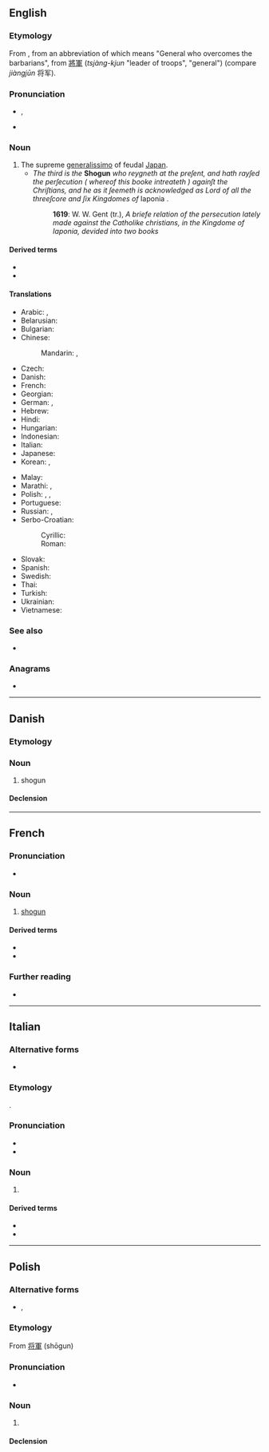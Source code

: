 {{also|shōgun}}
==English==
{{wikipedia}}

===Etymology===
From {{etyl|ja|en}} {{m|ja|sc=Jpan|将軍|tr=shōgun}}, from an abbreviation of {{m|ja|sc=Jpan|征夷大将軍|tr=Seii Taishogun}} which means "General who overcomes the barbarians", from {{etyl|ltc|en}} [[將]][[軍]] (''tsjàng-kjun'' "leader of troops", "general") (compare {{etyl|cmn|en}} ''jiàngjūn'' 将军).

===Pronunciation===
* {{enPR|shō'gŭn}}, {{IPA|/ˈʃəʊɡʌn/|lang=en}}
* {{rhymes|əʊɡən|lang=en}}

===Noun===
{{en-noun}}

# The supreme [[generalissimo]] of feudal [[Japan]].
#* ''The third is the'' '''Shogun''' ''who reygneth at the preſent, and hath rayſed the perſecution ( whereof this booke intreateth ) againſt the Chriſtians, and he as it ſeemeth is acknowledged as Lord of all the threeſcore and ſix Kingdomes of'' Iaponia .
#*: '''1619''': W. W. Gent (tr.), ''A briefe relation of the persecution lately made against the Catholike christians, in the Kingdome of Iaponia, devided into two books''

====Derived terms====
* {{l|en|shogunate}}
* {{l|en|shogunal}}

====Translations====
{{trans-top|shogun}}
* Arabic: {{t|ar|شُوغُون|m|tr=šogun}}, {{t|ar|شُوغُون|m}}
* Belarusian: {{t|be|сёгун|m|tr=sjóhun}}
* Bulgarian: {{t|bg|шо́гун|m|tr=šógun}}
* Chinese:
*: Mandarin: {{t+|cmn|將軍|sc=Hani}}, {{t+|cmn|将军|tr=jiāngjūn|sc=Hani}}
* Czech: {{t|cs|šógun|m}}
* Danish: {{l|da|shogun|c}}
* French: {{t+|fr|shogun|m}}
* Georgian: {{t|ka|სიოგუნი|sc=Geor}}
* German: {{t+|de|Shōgun|m}}, {{t|de|Shogun|m}}
* Hebrew: {{t|he|שוגון|m|tr=shogun}}
* Hindi: {{t|hi|शोगुन|m}}
* Hungarian: {{t+|hu|sógun}}
* Indonesian: {{t+|id|syogun}}
* Italian: {{t|it|shōgun|m}}
* Japanese: {{t+|ja|将軍|tr=しょうぐん, shōgun}}
* Korean: {{t+|ko|장군}}, {{t|ko|쇼군|sc=Hang}}
{{trans-mid}}
* Malay: {{t|ms|syogun}}
* Marathi: {{t|mr|शोगुन|m|sc=Deva}}, {{t|mr|शोउगुन|m|sc=Deva}}
* Polish: {{t|pl|siogun|m}}, {{t+|pl|szogun|m}}, {{t+|pl|shogun|m}}
* Portuguese: {{t+|pt|xogum|m}}
* Russian: {{t+|ru|сёгу́н|m|tr=sjogún}}, {{t+|ru|сёгун|m}}
* Serbo-Croatian:
*: Cyrillic: {{t|sh|шогун|m|sc=Cyrl}}
*: Roman: {{t+|sh|šogun|m}}
* Slovak: {{t|sk|šógun|m}}
* Spanish: {{t|es|shōgun|m}}
* Swedish: {{t+|sv|shogun}}
* Thai: {{t|th|โชกุน}}
* Turkish: {{t|tr|şogun}}
* Ukrainian: {{t|uk|сьо́ґун|m}}
* Vietnamese: {{t|vi|shōgun}}
{{trans-bottom}}

===See also===
* {{projectlink|wikipedia}}

===Anagrams===
* {{anagrams|en|snough}}

----

==Danish==

===Etymology===
{{bor|da|ja|将軍}}

===Noun===
{{da-noun}}

# shogun

====Declension====
{{da-decl|en|er}}

----

==French==
{{wikipedia|lang=fr}}

===Pronunciation===
* {{IPA|/ʃɔɡun/|lang=fr}}

===Noun===
{{fr-noun|m}}

# [[#English|shogun]]

====Derived terms====
* {{l|fr|shogunal}}
* {{l|fr|shogunat}}

===Further reading===
* {{R:TLFi}}

----

==Italian==

===Alternative forms===
* {{alter|it|sciogun}}

===Etymology===
{{bor|it|ja|将軍|tr=shōgun}}.

===Pronunciation===
* {{IPA|/ʃoˈɡun/|[ʃoˈɡun̺]|lang=it}}
* {{hyphenation|sho|gùn|lang=it}}

===Noun===
{{head|it|nouns|g=m|invariable}}

# {{l|en|shogun}}

====Derived terms====
* {{l|it|shogunale}}
* {{l|it|shogunato}}

----

==Polish==

===Alternative forms===
* {{l|pl|siogun}}, {{l|pl|szogun}}

===Etymology===
From {{etyl|ja|pl}} [[将軍]] (shōgun)

===Pronunciation===
* {{IPA|/ˈɕɔɡun̪/|lang=pl}}

===Noun===
{{pl-noun|m-pr}}

# {{lb|pl|uncommon}} {{l|en|shogun}}

====Declension====
{{pl-decl-noun
|shogun|shoguni/shogunowie
|shoguna|shogunów
|shogunowi|shogunom
|shoguna|shoguni/shogunowie
|shogunem|shogunami
|shogunie|shogunach
|shogunie|shoguni/shogunowie
}}